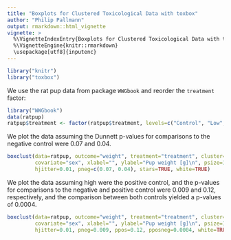 ```yaml
---
title: "Boxplots for Clustered Toxicological Data with toxbox"
author: "Philip Pallmann"
output: rmarkdown::html_vignette
vignette: >
  %\VignetteIndexEntry{Boxplots for Clustered Toxicological Data with toxbox}
  %\VignetteEngine{knitr::rmarkdown}
  \usepackage[utf8]{inputenc}
---
```


```r
library("knitr")
library("toxbox")
```

We use the rat pup data from package `WWGbook` and reorder the `treatment` factor:

```r
library("WWGbook")
data(ratpup)
ratpup$treatment <- factor(ratpup$treatment, levels=c("Control", "Low", "High"))
```

We plot the data assuming the Dunnett p-values for comparisons to the negative control were 0.07 and 0.04.

```r
boxclust(data=ratpup, outcome="weight", treatment="treatment", cluster="litter",
         covariate="sex", xlabel="", ylabel="Pup weight [g]\n", psize=1.5,
         hjitter=0.01, pneg=c(0.07, 0.04), stars=TRUE, white=TRUE)
```

We plot the data assuming high were the positive control, and the p-values for comparisons to the negative and positive control were 0.009 and 0.12, respectively, and the comparison between both controls yielded a p-values of 0.0004.

```r
boxclust(data=ratpup, outcome="weight", treatment="treatment", cluster="litter",
         covariate="sex", xlabel="", ylabel="Pup weight [g]\n", psize=1.5,
         hjitter=0.01, pneg=0.009, ppos=0.12, pposneg=0.0004, white=TRUE)
```
